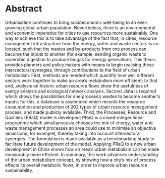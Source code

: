 # Abstract {.unnumbered}

Urbanisation continues to bring socioeconomic well-being to an ever-growing global urban population. Nevertheless, there is an environmental and economic imperative for cities to use resources more sustainably. One way to achieve this is to take advantage of the fact that, in cities, resource management infrastructure from the energy, water and waste sectors is co-located, such that the wastes and by-products from one process can become the inputs to another (for example, sending organic waste to anaerobic digestion to produce biogas for energy generation). This thesis provides planners and policy makers with means to begin realising these intersectoral synergies, through contributions to the field of urban metabolism. First, methods are needed which quantify how well different sectors work together to make an area’s metabolism more efficient; to that end, analysis on historic urban resource flows show the usefulness of exergy analysis and ecological network analysis. Second, data is required which shows the possibilities for one process’s wastes to become another’s inputs; for this, a database is assembled which records the resource consumption and production of 202 types of urban resource management process, and made publicly available. Third, the Processes, Resource and Qualities (PRaQ) model is developed; PRaQ is a mixed-integer linear programme which simultaneously chooses the mix of energy, water and waste management processes an area could use to minimise an objective (emissions, for example), thereby taking into account intersectoral synergies. The formulation is made available as a benchmarking study to facilitate future development of the model. Applying PRaQ to a new urban development in China shows how an area’s urban metabolism can be made measurably more efficient. In summary, this work advances understanding of the urban metabolism concept, by showing how a city’s mix of process affects its overall metabolic flows, in order to improve urban resource sustainability.

<!--
Urbanisation has and will continue to bring socioeconomic well-being to an ever-growing global urban population, but they need to use resource more sustainably. One way to do this, is to take advantage of the fact that in cities, resource management infrastructure from the energy, water and waste sectors is co-located, such that the wastes and by-produces of one process can become the inputs to another.

To help planners and policy makers realise these benefits, this thesis introduces a mixed-integer linear programme which can choose the optimal mix of energy, water and waste management processes simultaneously, thereby taking into account the synergies and interactions between these sectors.

Formulating this model advances understanding of the urban metabolism concept, by showing how a city's mix of process affects its overall metabolic flows. Application of the model shows how it is possible to improve an area's metabolism, as measured by appropriate metrics. In summary, it is recommended that process-oriented approaches to urban sustainability should be considered in view of urban challenges.
-->

<!--
In practice, planning a city's mix of processes and schedule of resource imports, exports, and inter-process transfers is nontrivial due to the many permutations and combinations involved, but formalising a city's network of resource management infrastructure as a system enables optimisation modelling

So that planners and policy makers can take advantage of optimisation modelling, this thesis introduces a usable and tractable optimisation mode which can choose the optimal mix of processes a city should use to manage its resources according to a given objective (such as minimising emissions). 

from a theoretical UM perspective
or an optimisation modelling approach

This thesis asks the question,
and answers with a model, whose results demonstrate that
-->
